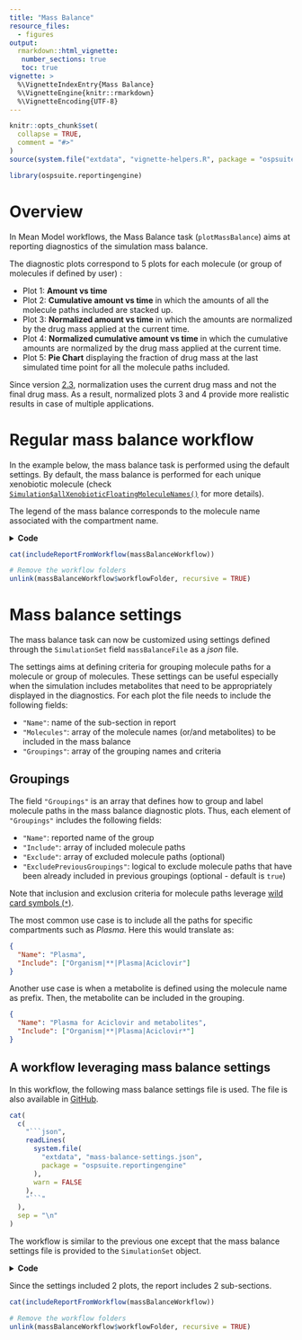 ```yaml
---
title: "Mass Balance"
resource_files:
  - figures
output: 
  rmarkdown::html_vignette:
   number_sections: true
   toc: true
vignette: >
  %\VignetteIndexEntry{Mass Balance}
  %\VignetteEngine{knitr::rmarkdown}
  %\VignetteEncoding{UTF-8}
---
```


```r
knitr::opts_chunk$set(
  collapse = TRUE,
  comment = "#>"
)
source(system.file("extdata", "vignette-helpers.R", package = "ospsuite.reportingengine"))
```

```r
library(ospsuite.reportingengine)
```

# Overview

In Mean Model workflows, the Mass Balance task (`plotMassBalance`) aims at reporting diagnostics of the simulation mass balance.

The diagnostic plots correspond to 5 plots for each molecule (or group of molecules if defined by user) :

- Plot 1: **Amount vs time**
- Plot 2: **Cumulative amount vs time** in which the amounts of all the molecule paths included are stacked up.
- Plot 3: **Normalized amount vs time** in which the amounts are normalized by the drug mass applied at the current time.
- Plot 4: **Normalized cumulative amount vs time** in which the cumulative amounts are normalized by the drug mass applied at the current time.
- Plot 5: **Pie Chart** displaying the fraction of drug mass at the last simulated time point for all the molecule paths included.

Since version [2.3](../news/index.html#ospsuitereportingengine-23), normalization uses the current drug mass and not the final drug mass.
As a result, normalized plots 3 and 4 provide more realistic results in case of multiple applications.

# Regular mass balance workflow 

In the example below, the mass balance task is performed using the default settings.
By default, the mass balance is performed for each unique xenobiotic molecule (check [`Simulation$allXenobioticFloatingMoleculeNames()`](https://www.open-systems-pharmacology.org/OSPSuite-R/reference/Simulation.html#method-Simulation-allXenobioticFloatingMoleculeNames) for more details).

The legend of the mass balance corresponds to the molecule name associated with the compartment name.

<details>
<summary> __Code__ </summary>

```r
# Define file paths for pkml simulation
simulationFile <- system.file("extdata", "Aciclovir.pkml", package = "ospsuite.reportingengine")

simulationSet <- SimulationSet$new(
  simulationSetName = "Aciclovir",
  simulationFile = simulationFile
)
massBalanceWorkflow <- MeanModelWorkflow$new(
  simulationSets = simulationSet,
  workflowFolder = "Mass-Balance-Workflow"
)

massBalanceWorkflow$inactivateTasks(massBalanceWorkflow$getAllTasks())
massBalanceWorkflow$activateTasks("plotMassBalance")
massBalanceWorkflow$runWorkflow()
```

</details>


```r
cat(includeReportFromWorkflow(massBalanceWorkflow))
```

```r
# Remove the workflow folders
unlink(massBalanceWorkflow$workflowFolder, recursive = TRUE)
```


# Mass balance settings

The mass balance task can now be customized using settings defined through the `SimulationSet` field `massBalanceFile` as a *json* file.

The settings aims at defining criteria for grouping molecule paths for a molecule or group of molecules. 
These settings can be useful especially when the simulation includes metabolites that need to be appropriately displayed in the diagnostics.
For each plot the file needs to include the following fields:

- `"Name"`: name of the sub-section in report
- `"Molecules"`: array of the molecule names (or/and metabolites) to be included in the mass balance
- `"Groupings"`: array of the grouping names and criteria

## Groupings

The field `"Groupings"` is an array that defines how to group and label molecule paths in the mass balance diagnostic plots.
Thus, each element of `"Groupings"` includes the following fields:

- `"Name"`: reported name of the group
- `"Include"`: array of included molecule paths
- `"Exclude"`: array of excluded molecule paths (optional)
- `"ExcludePreviousGroupings"`: logical to exclude molecule paths that have been already included in previous groupings (optional - default is `true`)

Note that inclusion and exclusion criteria for molecule paths leverage [wild card symbols (`*`)](https://www.open-systems-pharmacology.org/OSPSuite-R/articles/load-get.html#accessing-entities-of-the-model-and-their-properties---the-path-concept).

The most common use case is to include all the paths for specific compartments such as  *Plasma*. Here this would translate as:

```json
{
  "Name": "Plasma",
  "Include": ["Organism|**|Plasma|Aciclovir"]
}
```

Another use case is when a metabolite is defined using the molecule name as prefix.
Then, the metabolite can be included in the grouping.

```json
{
  "Name": "Plasma for Aciclovir and metabolites", 
  "Include": ["Organism|**|Plasma|Aciclovir*"]
}
```

## A workflow leveraging mass balance settings

In this workflow, the following mass balance settings file is used.
The file is also available in [GitHub](https://github.com/Open-Systems-Pharmacology/OSPSuite.ReportingEngine/blob/develop/inst/extdata/mass-balance-settings.json).

```r
cat(
  c(
    "```json",
    readLines(
      system.file(
        "extdata", "mass-balance-settings.json",
        package = "ospsuite.reportingengine"
      ),
      warn = FALSE
    ),
    "```"
  ),
  sep = "\n"
)
```

The workflow is similar to the previous one except that the mass balance settings file is provided to the `SimulationSet` object.

<details>
<summary> __Code__ </summary>

```r
simulationFile <- system.file("extdata", "Aciclovir.pkml", package = "ospsuite.reportingengine")
massBalanceFile <- system.file("extdata", "mass-balance-settings.json", package = "ospsuite.reportingengine")

simulationSet <- SimulationSet$new(
  simulationSetName = "Aciclovir",
  simulationFile = simulationFile,
  massBalanceFile = massBalanceFile
)
massBalanceWorkflow <- MeanModelWorkflow$new(
  simulationSets = simulationSet,
  workflowFolder = "Mass-Balance-Workflow"
)

massBalanceWorkflow$inactivateTasks(massBalanceWorkflow$getAllTasks())
massBalanceWorkflow$activateTasks("plotMassBalance")
massBalanceWorkflow$runWorkflow()
```

</details>


Since the settings included 2 plots, the report includes 2 sub-sections.

```r
cat(includeReportFromWorkflow(massBalanceWorkflow))
```

```r
# Remove the workflow folders
unlink(massBalanceWorkflow$workflowFolder, recursive = TRUE)
```

